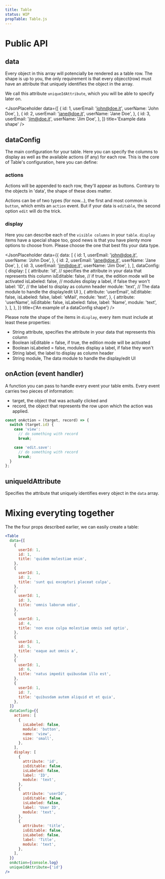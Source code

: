 ```yaml
---
title: Table
status: WIP
propTable: Table.js
---
```


# Public API

## data

Every object in this array will potencially be rendered as a table row.
The shape is up to you, the only requirement is that every objecct(row) must
have an attribute that uniquely identifies the object in the array.

We call this attribute `uniqueIdAttribute`, which you will be able to specify later on.

<JsonPlaceholder
  data={[
    {
      id: 1,
      userEmail: 'john@doe.it',
      userName: 'John Doe',
    },
    {
      id: 2,
      userEmail: 'jane@doe.it',
      userName: 'Jane Doe',
    },
    {
      id: 3,
      userEmail: 'jim@doe.it',
      userName: 'Jim Doe',
    },
  ]}
  title='Example data shape'
/>

## dataConfig

The main configuration for your table. Here you can specify the columns to display as well as the available actions (if any) for each row.
This is the core of Table's configuration, here you can define:

### actions

Actions will be appended to each row, they'll appear as buttons. Contrary to the objects in 'data', the shape of these does matter.

Actions can be of two types (for now...), the first and most common is `button`, which emits an `action` event. But if your data is `editable`, the second option
`edit` will do the trick.

### display

Here you can describe each of the `visible columns` in your `table`. `display` items have a special shape too, good news is that you have plenty more options to choose from. Please choose the one that best fits your data type.

<JsonPlaceholder
  data={{
    data: [
      {
        id: 1,
        userEmail: 'john@doe.it',
        userName: 'John Doe',
      },
      {
        id: 2,
        userEmail: 'jane@doe.it',
        userName: 'Jane Doe',
      },
      {
        id: 3,
        userEmail: 'jim@doe.it',
        userName: 'Jim Doe',
      },
    ],
    dataConfig: {
      display: [
        {
          attribute: 'id', // specifies the attribute in your data that represents this column
          isEditable: false, // if true, the edition mode will be activated
          isLabeled: false, // modules display a label, if false they won't
          label: 'ID', // the label to display as column header
          module: 'text', // The data module to handle the display/edit UI
        },
        {
          attribute: 'userEmail',
          isEditable: false,
          isLabeled: false,
          label: 'eMail',
          module: 'text',
        },
        {
          attribute: 'userName',
          isEditable: false,
          isLabeled: false,
          label: 'Name',
          module: 'text',
        },
      ],
    },
  }}
  title={'An example of a dataConfig shape'}
/>
<br />

Please note the shape of the items in `display`, every item must include at least these properties:

- String attribute, specifies the attribute in your data that represents this column
- Boolean isEditable = false, if true, the edition mode will be activated
- Boolean isLabeled = false, modules display a label, if false they won't
- String label, the label to display as column header
- String module, The data module to handle the display/edit UI

## onAction (event handler)

A function you can pass to handle every event your table emits. Every event carries two pieces of information:

- target, the object that was actually clicked and
- record, the object that represents the row upon which the action was applied.

```jsx
const onAction = (target, record) => {
  switch (target.id) {
    case 'view':
      // do something with record
      break;

    case 'edit.save':
      // do something with record
      break;
  }
};
```

## uniqueIdAttribute

Specifies the attribute that uniquely identifies every object in the `data` array.

# Mixing everyting together

The the four props described earlier, we can easily create a table:

```jsx
<Table
  data={[
    {
      userId: 1,
      id: 1,
      title: 'quidem molestiae enim',
    },
    {
      userId: 1,
      id: 2,
      title: 'sunt qui excepturi placeat culpa',
    },
    {
      userId: 1,
      id: 3,
      title: 'omnis laborum odio',
    },
    {
      userId: 1,
      id: 4,
      title: 'non esse culpa molestiae omnis sed optio',
    },
    {
      userId: 1,
      id: 5,
      title: 'eaque aut omnis a',
    },
    {
      userId: 1,
      id: 6,
      title: 'natus impedit quibusdam illo est',
    },
    {
      userId: 1,
      id: 7,
      title: 'quibusdam autem aliquid et et quia',
    },
  ]}
  dataConfig={{
    actions: [
      {
        isLabeled: false,
        module: 'button',
        name: 'view',
        size: 'small',
      },
    ],
    display: [
      {
        attribute: 'id',
        isEditable: false,
        isLabeled: false,
        label: 'ID',
        module: 'text',
      },
      {
        attribute: 'userId',
        isEditable: false,
        isLabeled: false,
        label: 'User ID',
        module: 'text',
      },
      {
        attribute: 'title',
        isEditable: false,
        isLabeled: false,
        label: 'Title',
        module: 'text',
      },
    ],
  }}
  onAction={console.log}
  uniqueIdAttribute={'id'}
/>
```
